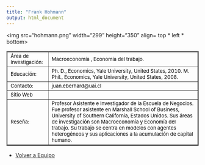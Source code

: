 ```yaml
---
title: "Frank Hohmann"
output: html_document
---
```

<html>
<body>
 
<img src="hohmann.png" width="299" height="350" align= top * left * bottom>

<table border="2">

<tr>
<td> <font size="2" color="black"> Área de Investigación:</font>
 </td>

<td> <font size="2" color="black"> Macroeconomía , Economía del trabajo. </font></td>

<tr>

<td> <font size="2" color="black"> Educación:</font>
 </td>

<td> <font size="2" color="black"> Ph. D., Economics, Yale University, United States, 2010.
M. Phil., Economics, Yale University, United States, 2008. </font>
</td>

</tr>

<tr>
<td> <font size="2" color="black"> Contacto:</font> </td>

<td> <font size="2" color="black"> juan.eberhard@uai.cl </font> </td>

</tr>

<tr> 
<td > <font size="2" color="black"> Sitio Web </font> </td> 
<td> </td>

<tr>
<td> 
<font size="2" color="black"> Reseña: </font> </td>
<td><font size="2" color="black"> 
Profesor Asistente e Investigador de la Escuela de Negocios. Fue profesor asistente en Marshall School of Business, University of Southern California, Estados Unidos. Sus áreas de investigación son Macroeconomía y Economía del trabajo. Su trabajo se centra en modelos con agentes heterogéneos y sus aplicaciones a la acumulación de capital humano. </font>
</td>
</tr>
</tr>


</table> 

- <a href="equipo.html"> Volver a Equipo </a>

</body>


</html>